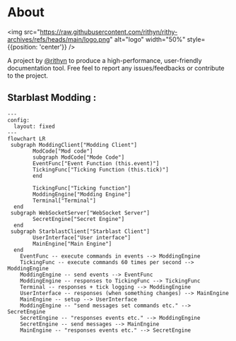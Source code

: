 # About

<img src="https://raw.githubusercontent.com/rithyn/rithy-archives/refs/heads/main/logo.png" alt="logo" width="50%" style={{position: 'center'}} />

A project by [@rithyn](https://github.com/rithyn) to produce a high-performance, user-friendly documentation tool.
Free feel to report any issues/feedbacks or contribute to the project.



## Starblast Modding :

```mermaid
---
config:
  layout: fixed
---
flowchart LR
 subgraph ModdingClient["Modding Client"]
        ModCode["Mod code"]
        subgraph ModCode["Mode Code"]
        EventFunc["Event Function (this.event)"]
        TickingFunc["Ticking Function (this.tick)"]
        end
        
        TickingFunc["Ticking function"]
        ModdingEngine["Modding Engine"]
        Terminal["Terminal"]
  end
 subgraph WebSocketServer["WebSocket Server"]
        SecretEngine["Secret Engine"]
  end
 subgraph StarblastClient["Starblast Client"]
        UserInterface["User interface"]
        MainEngine["Main Engine"]
  end
    EventFunc -- execute commands in events --> ModdingEngine
    TickingFunc -- execute commands 60 times per second --> ModdingEngine
    ModdingEngine -- send events --> EventFunc
    ModdingEngine -- responses to TickingFunc --> TickingFunc
    Terminal -- responses + tick logging --> ModdingEngine
    UserInterface -- responses (when something changes) --> MainEngine
    MainEngine -- setup --> UserInterface
    ModdingEngine -- "send messages set commands etc." --> SecretEngine
    SecretEngine -- "responses events etc." --> ModdingEngine
    SecretEngine -- send messages --> MainEngine
    MainEngine -- "responses events etc." --> SecretEngine    
```